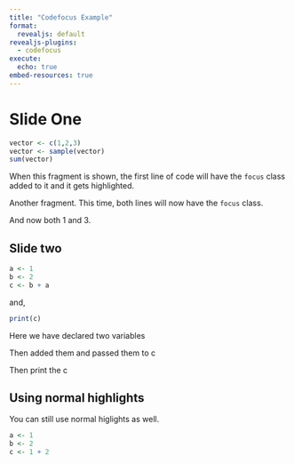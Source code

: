 ```yaml
---
title: "Codefocus Example"
format:
  revealjs: default
revealjs-plugins:
  - codefocus
execute:
  echo: true
embed-resources: true
---
```


# Slide One

```r
vector <- c(1,2,3)
vector <- sample(vector)
sum(vector)
```

::: {.fragment .current-only data-code-focus="1"}
When this fragment is shown, the first line of code will have the `focus` class added to it and it gets highlighted.
:::

::: {.fragment .current-only data-code-focus="2"}
Another fragment. This time, both lines will now have the `focus` class.
:::

::: {.fragment .current-only data-code-focus="1,3"}
And now both 1 and 3.
:::

## Slide two 
```r
a <- 1
b <- 2
c <- b + a
```
and, 

```r
print(c)
```

::: {.fragment .current-only data-code-focus="1-2"}
Here we have declared two variables
:::

::: {.fragment .current-only data-code-focus="3"}
Then added them and passed them to c
:::

::: {.fragment data-code-focus="1" data-code-block="2"}
Then print the c
:::

## Using normal highlights
You can still use normal higlights as well. 
```.r
a <- 1
b <- 2
c <- 1 + 2
```